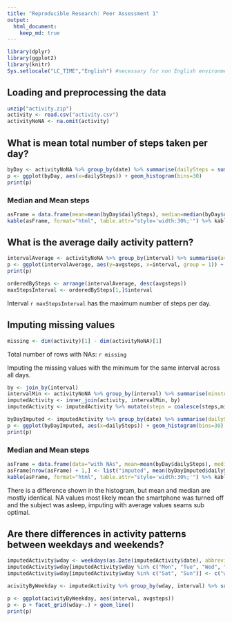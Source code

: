 ```yaml
---
title: "Reproducible Research: Peer Assessment 1"
output: 
  html_document:
    keep_md: true
---
```

```r
library(dplyr)
library(ggplot2)
library(knitr)
Sys.setlocale("LC_TIME","English") #necessary for non English environments
```


## Loading and preprocessing the data
```r
unzip("activity.zip")
activity <- read.csv("activity.csv")
activityNoNA <- na.omit(activity)
```


## What is mean total number of steps taken per day?
```r
byDay <- activityNoNA %>% group_by(date) %>% summarise(dailySteps = sum(steps))
p <- ggplot(byDay, aes(x=dailySteps)) + geom_histogram(bins=30)
print(p)
```

### Median and Mean steps
```r
asFrame = data.frame(mean=mean(byDay$dailySteps), median=median(byDay$dailySteps))
kable(asFrame, format="html", table.attr="style='width:30%;'") %>% kableExtra::kable_styling(position = "left")
```

## What is the average daily activity pattern?
```r
intervalAverage <- activityNoNA %>% group_by(interval) %>% summarise(avgsteps = mean(steps))
p <- ggplot(intervalAverage, aes(y=avgsteps, x=interval, group = 1)) + geom_line()
print(p)

orderedBySteps <- arrange(intervalAverage, desc(avgsteps))
maxStepsInterval <- orderedBySteps[1,]$interval
```

Interval `r maxStepsInterval` has the maximum number of steps per day.

## Imputing missing values
```r
missing <- dim(activity)[1] - dim(activityNoNA)[1]
```
Total number of rows with NAs: `r missing`

Imputing the missing values with the minimum for the same interval across all days.

```r
by <- join_by(interval)
intervalMin <- activityNoNA %>% group_by(interval) %>% summarise(minsteps = min(steps))
imputedActivity <- inner_join(activity, intervalMin, by)
imputedActivity <- imputedActivity %>% mutate(steps = coalesce(steps,minsteps))

byDayImputed <- imputedActivity %>% group_by(date) %>% summarise(dailySteps = sum(steps))
p <- ggplot(byDayImputed, aes(x=dailySteps)) + geom_histogram(bins=30)
print(p)
```

### Median and Mean steps
```r
asFrame = data.frame(data="with NAs", mean=mean(byDay$dailySteps), median=median(byDay$dailySteps))
asFrame[nrow(asFrame) + 1,] <- list("imputed", mean(byDayImputed$dailySteps), median(byDayImputed$dailySteps))
kable(asFrame, format="html", table.attr="style='width:30%;'") %>% kableExtra::kable_styling(position = "left")
```

There is a difference shown in the histogram, but mean and median are mostly identical.
NA values most likely mean the smartphone was turned off and the subject was asleep, imputing with average values seams sub optimal.

## Are there differences in activity patterns between weekdays and weekends?
```r
imputedActivity$wday <- weekdays(as.Date(imputedActivity$date), abbreviate = TRUE)
imputedActivity$wday[imputedActivity$wday %in% c("Mon", "Tue", "Wed", "Thu", "Fri")] <- c("weekday")
imputedActivity$wday[imputedActivity$wday %in% c("Sat", "Sun")] <- c("weekend")

acivityByWeekday <- imputedActivity %>% group_by(wday, interval) %>% summarise(avgsteps = mean(steps))

p <- ggplot(acivityByWeekday, aes(interval, avgsteps))
p <- p + facet_grid(wday~.) + geom_line()
print(p)
```